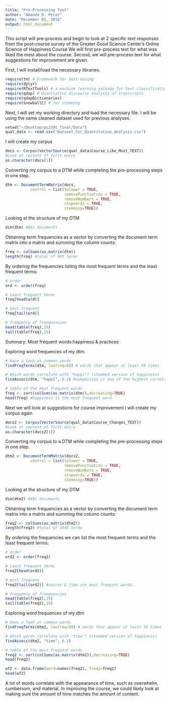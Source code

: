 ```yaml
---
title: "Pre-Processing Text"
author: "Amanda D. Perez"
date: "December 01, 2016"
output: html_document
---
```

This script will pre-process and begin to look at 2 specific text responses
from the post-course survey of the Greater Good Science Center's Online Science of Happiness Course
We will first pre-process text for what was liked the most about the course.
Second, we will pre-process text for what suggestions for improvement are given.

First, I will install/load the necessary libraries.
```r
require(tm) # Framework for text mining
require(dplyr)
require(RTextTools) # a machine learning package for text classification written in R
require(qdap) # Quantiative discourse analysis of transcripts
require(qdapDictionaries)
require(SnowballC) # for stemming
```

Next, I will set my working directory and load the necessary file.
I will be using the same cleaned dataset used for previous analyses.
```r
setwd("~/Desktop/ps239t_final/Data")
qual_data <- read.csv("Dataset_For_Quantitative_Analysis.csv")
```


I will create my corpus
```r
docs <- Corpus(VectorSource(qual_data$Course_Like_Most_TEXT))
#Look at content of first entry
as.character(docs[1])
```


Converting my corpus to a DTM while completing the pre-processing steps in one step.

```r
dtm <- DocumentTermMatrix(docs,
           control = list(tolower = TRUE,
                          removePunctuation = TRUE,
                          removeNumbers = TRUE,
                          stopwords = TRUE,
                          stemming=TRUE))
```


Looking at the structure of my DTM
```r
dim(dtm) #861 documents 
```

Obtaining term frequencies as a vector by converting the document term matrix into a matrix and summing the column counts:
```r
freq <- colSums(as.matrix(dtm))
length(freq) #total of 945 terms
```

By ordering the frequencies listing the most frequent terms and the least frequent terms:

```r
# order
ord <- order(freq)

# Least frequent terms
freq[head(ord)]

# most frequent
freq[tail(ord)]

# frequency of frenquencies
head(table(freq),15)
tail(table(freq),15)

```
Summary: Most frequent words:happiness & practices

Exploring word frequences of my dtm.

```r
# Have a look at common words
findFreqTerms(dtm, lowfreq=50) # words that appear at least 50 times

# Which words correlate with "happi"? (stemmed version of happiness)
findAssocs(dtm, "happi", 0.3) #compassion is one of the highest correlates

# table of the most frequent words
freq <- sort(colSums(as.matrix(dtm)),decreasing=TRUE)
head(freq) #happiness is the most frequent word


```


Next we will look at suggestions for course improvement
I will create my corpus again
```r
docs2 <- Corpus(VectorSource(qual_data$Course_Changes_TEXT))
#Look at content of first entry
as.character(docs2[1])
```


Converting my corpus to a DTM while completing the pre-processing steps in one step.

```r
dtm2 <- DocumentTermMatrix(docs2,
           control = list(tolower = TRUE,
                          removePunctuation = TRUE,
                          removeNumbers = TRUE,
                          stopwords = TRUE,
                          stemming=TRUE))
```


Looking at the structure of my DTM
```r
dim(dtm2) #861 documents 
```

Obtaining term frequencies as a vector by converting the document term matrix into a matrix and summing the column counts:
```r
freq2 <- colSums(as.matrix(dtm2))
length(freq2) #total of 1045 terms
```

By ordering the frequencies we can list the most frequent terms and the least frequent terms:

```r
# order
ord2 <- order(freq2)

# Least frequent terms
freq2[head(ord2)]

# most frequent
freq2[tail(ord2)] #course & time are most frequent words.

# frequency of frenquencies
head(table(freq2),15)
tail(table(freq2),15)

```

Exploring word frequences of my dtm

```r
# Have a look at common words
findFreqTerms(dtm2, lowfreq=50) # words that appear at least 50 times

# Which words correlate with "time"? (stemmed version of happiness)
findAssocs(dtm2, "time", 0.3)

# table of the most frequent words
freq2 <- sort(colSums(as.matrix(dtm2)),decreasing=TRUE)
head(freq2)

wf2 <- data.frame(word=names(freq2), freq2=freq2)
head(wf2)


```
A lot of words correlate with the appearance of time, such as overwhelm, cumbersom, and material.
In improving the course, we could likely look at making sure the amount of time matches the amount of content.
